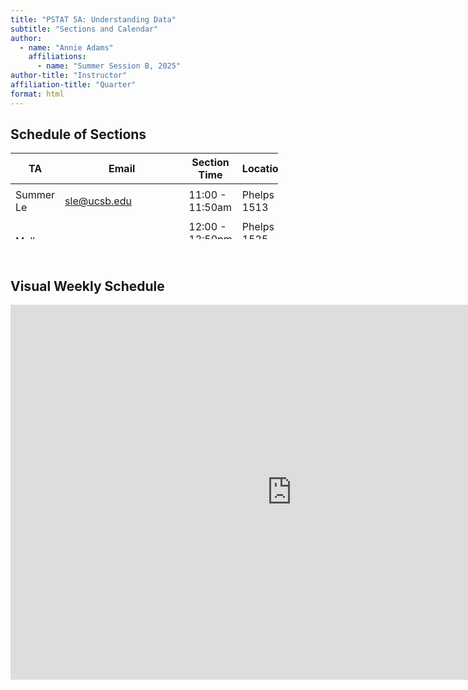 ```yaml
---
title: "PSTAT 5A: Understanding Data"
subtitle: "Sections and Calendar"
author:
  - name: "Annie Adams"
    affiliations:
      - name: "Summer Session B, 2025"
author-title: "Instructor"
affiliation-title: "Quarter"
format: html
---
```


## Schedule of Sections

<table class="table" style="width: 85%; height: 138px;">
    <thead>
        <tr class="header" style="height: 26px;">
            <th style="height: 26px;">TA</th>
            <th style="height: 26px;">Email</th>
            <th style="height: 26px;">Section Time</th>
            <th style="height: 26px;">Location</th>
        </tr>
    </thead>
    <tbody>
      <tr class="odd" style="height: 28px;">
            <td style="height: 56px;">Summer Le</td>
              <td style="height: 56px;"><a class="inline_disabled" href="mailto:sle@ucsb.edu" target="_blank" rel="noopener">sle@ucsb.edu</a></td>
            <td style="height: 28px;">11:00 - 11:50am</td>
            <td style="height: 28px;">Phelps 1513</td>
        </tr>
        <tr class="even" style="height: 28px;">
            <td style="height: 56px;" rowspan="2">Mallory Wang</td>
            <td style="height: 56px;" rowspan="2"><a class="inline_disabled" href="mailto:mallorywang@ucsb.edu" target="_blank" rel="noopener">mallorywang@ucsb.edu</a></td>
            <td style="height: 28px;">12:00 - 12:50pm</td>
            <td style="height: 28px;">Phelps 1525</td>
        <tr class="even" style="height: 28px;">
            <td style="height: 28px;">1:00 - 1:50pm</td>
            <td style="height: 28px;">Phelps 1525</td>
        </tr>
    </tbody>
</table>

\

## Visual Weekly Schedule
<iframe src="https://calendar.google.com/calendar/embed?height=600&wkst=1&bgcolor=%23ffffff&ctz=America%2FLos_Angeles&mode=WEEK&src=cHN0YXQ1YS51Y3NiQGdtYWlsLmNvbQ&src=YWRkcmVzc2Jvb2sjY29udGFjdHNAZ3JvdXAudi5jYWxlbmRhci5nb29nbGUuY29t&src=ZW4udXNhI2hvbGlkYXlAZ3JvdXAudi5jYWxlbmRhci5nb29nbGUuY29t&color=%23039BE5&color=%2333B679&color=%230B8043" style="border-width:0" width="900" height="600" frameborder="0" scrolling="no"></iframe>